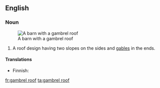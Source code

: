 ==English==
{{wikipedia}}

===Noun===
{{en-noun}}
[[Image:LightningVolt Barn.jpg|thumb|A barn with a gambrel roof]]
# A roof design having two slopes on the sides and [[gable]]s in the ends.

====Translations====
{{trans-top|roof design}}
* Finnish: {{t|fi|mansardikatto}}
{{trans-mid}}
{{trans-bottom}}

[[fr:gambrel roof]]
[[ta:gambrel roof]]